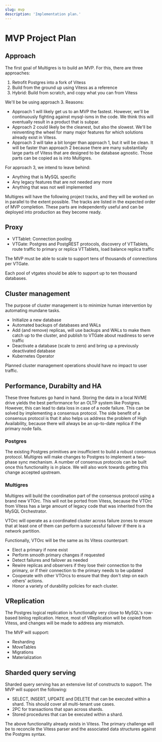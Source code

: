 ```yaml
---
slug: mvp
description: 'Implementation plan.'
---
```


# MVP Project Plan

## Approach

The first goal of Multigres is to build an MVP. For this, there are three approaches:

1. Retrofit Postgres into a fork of Vitess
2. Build from the ground up using Vitess as a reference
3. Hybrid: Build from scratch, and copy what you can from Vitess

We'll be be using approach 3. Reasons:

* Approach 1 will likely get us to an MVP the fastest. However, we'll be continuously fighting against mysql-isms in the code. We think this will eventually result in a product that is subpar.
* Approach 2 could likely be the cleanest, but also the slowest. We'll be reinventing the wheel for many major features for which solutions already exist in Vitess.
* Approach 3 will take a bit longer than approach 1, but it will be clean. It will be faster than approach 2 because there are many substantially large parts of Vitess that are designed to be database agnostic. Those parts can be copied as is into Multigres.

For approach 3, we intend to leave behind:

* Anything that is MySQL specific
* Any legacy features that are not needed any more
* Anything that was not well implemented

Multigres will have the following project tracks, and they will be worked on in parallel to the extent possible. The tracks are listed in the expected order of MVP completion. These parts are independently useful and can be deployed into production as they become ready.

## Proxy

* VTTablet: Connection pooling
* VTGate: Postgres and PostgREST protocols, discovery of VTTablets, route traffic to primary or replica VTTablets, load balance replica traffic

The MVP must be able to scale to support tens of thousands of connections per VTGate.

Each pool of vtgates should be able to support up to ten thousand databases.

## Cluster management

The purpose of cluster management is to minimize human intervention by automating mundane tasks.

* Initialize a new database
* Automated backups of databases and WALs
* Add (and remove) replicas, will use backups and WALs to make them catch up to the cluster, and publish to VTGate about readiness to serve traffic
* Deactivate a database (scale to zero) and bring up a previously deactivated database
* Kubernetes Operator

Planned cluster management operations should have no impact to user traffic.

## Performance, Durabilty and HA

These three features go hand in hand. Storing the data in a local NVME drive yields the best performance for an OLTP system like Postgres. However, this can lead to data loss in case of a node failure. This can be solved by implementing a consensus protocol. The side benefit of a consensus protocol is that it also helps us address the problem of High Availability, because there will always be an up-to-date replica if the primary node fails.

### Postgres

The existing Postgres primitives are insufficient to build a robust consensus protocol. Multigres will make changes to Postgres to implement a two-phase sync mechanism. A number of consensus protocols can be built once this functionality is in place. We will also work towards getting this change accepted upstream.

### Multigres

Multigres will build the coordination part of the consensus protocol using a brand new VTOrc. This will not be ported from Vitess, because the VTOrc from Vitess has a large amount of legacy code that was inherited from the MySQL Orchestrator.

VTOrc will operate as a coordinated cluster across failure zones to ensure that at least one of them can perform a successful failover if there is a network partition.

Functionally, VTOrc will be the same as its Vitess counterpart:

* Elect a primary if none exist
* Perform smooth primary changes if requested
* Detect failures and failover as needed
* Rewire replicas and observers if they lose their connection to the primary, or if their connection to the primary needs to be updated
* Cooperate with other VTOrcs to ensure that they don't step on each others' actions.
* Honor a variety of durability policies for each cluster.

## VReplication

The Postgres logical replication is functionally very close to MySQL's row-based binlog replication. Hence, most of VReplication will be copied from Vitess, and changes will be made to address any mismatch.

The MVP will support:

* Resharding
* MoveTables
* Migrations
* Materialization

## Sharded query serving

Sharded query serving has an extensive list of constructs to support. The MVP will support the following:

* SELECT, INSERT, UPDATE and DELETE that can be executed within a shard. This should cover all multi-tenant use cases.
* 2PC for transactions that span across shards.
* Stored procedures that can be executed within a shard.

The above functionality already exists in Vitess. The primary challenge will be to reconcile the Vitess parser and the associated data structures against the Postgres syntax.